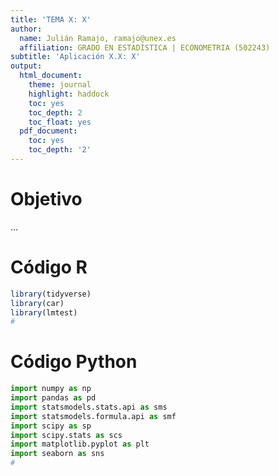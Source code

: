 ```yaml
---
title: 'TEMA X: X'
author:
  name: Julián Ramajo, ramajo@unex.es
  affiliation: GRADO EN ESTADÍSTICA | ECONOMETRIA (502243)
subtitle: 'Aplicación X.X: X'
output:
  html_document:
    theme: journal
    highlight: haddock
    toc: yes
    toc_depth: 2
    toc_float: yes
  pdf_document:
    toc: yes
    toc_depth: '2'
---
```


# Objetivo

...

# Código R

```r
library(tidyverse)
library(car)
library(lmtest)
#
```

# Código Python

```python
import numpy as np
import pandas as pd
import statsmodels.stats.api as sms
import statsmodels.formula.api as smf
import scipy as sp
import scipy.stats as scs
import matplotlib.pyplot as plt
import seaborn as sns
#
```
